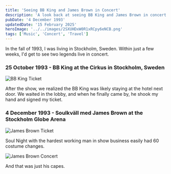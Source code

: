 ```yaml
---
title: 'Seeing BB King and James Brown in Concert'
description: 'A look back at seeing BB King and James Brown in concert in Stockholm, Sweden in 1993'
pubDate: '4 December 1993'
updatedDate: '15 February 2025'
heroImage: '../../images/2SXUHDxW0R1xRCpy6eNCB.png'
tags: ['Music', 'Concert', 'Travel']
---
```



In the fall of 1993, I was living in Stockholm, Sweden. Within just a few weeks, I'd get to see two legends live in concert.

### 25 October 1993 - BB King at the Cirkus in Stockholm, Sweden

<Image src={image1} alt="BB King Ticket" />

After the show, we realized the BB King was likely staying at the hotel next door.
We waited in the lobby, and when he finally came by, he shook my hand and signed my ticket.

### 4 December 1993 - Soulkväll med James Brown at the Stockholm Globe Arena

<Image src={image2} alt="James Brown Ticket" />

Soul Night with the hardest working man in show business easily had 60 costume changes.

<Image src={image3} alt="James Brown Concert" />

And that was just his capes.
